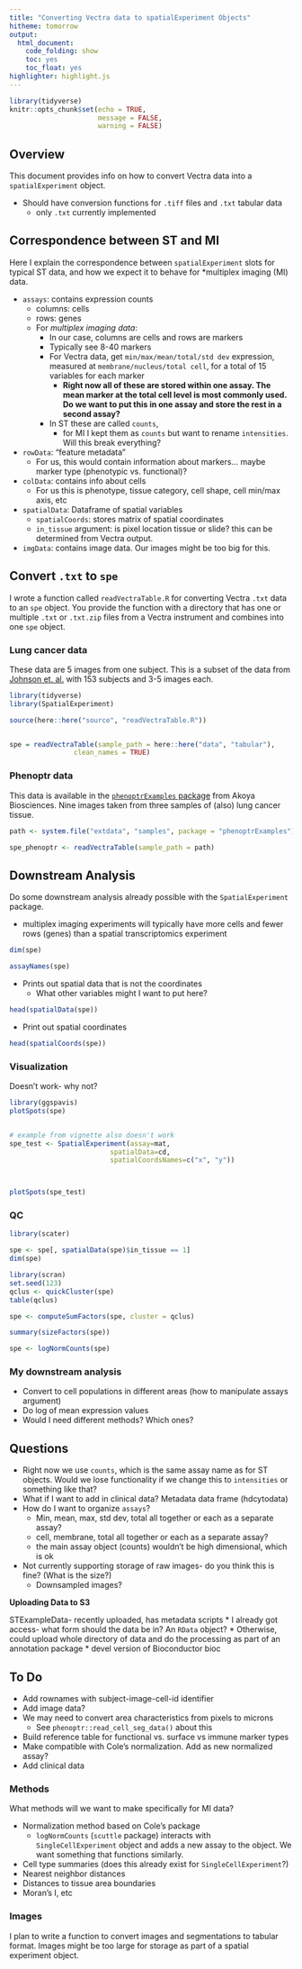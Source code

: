 ```yaml
---
title: "Converting Vectra data to spatialExperiment Objects"
hitheme: tomorrow
output:
  html_document:
    code_folding: show
    toc: yes
    toc_float: yes
highlighter: highlight.js
---
```


```r
library(tidyverse)
knitr::opts_chunk$set(echo = TRUE,
                      message = FALSE,
                      warning = FALSE)
```

## Overview 

This document provides info on how to convert Vectra data into a `spatialExperiment` object.

* Should have conversion functions for `.tiff` files and `.txt` tabular data
  * only `.txt` currently implemented

## Correspondence between ST and MI

Here I explain the correspondence between `spatialExperiment` slots for typical ST data, and how we expect it to behave for *multiplex imaging (MI) data.

* `assays`: contains expression counts
  * columns: cells
  * rows: genes
  * For *multiplex imaging data*:
    * In our case, columns are cells and rows are markers
    * Typically see 8-40 markers
    * For Vectra data, get `min/max/mean/total/std dev` expression, measured at `membrane/nucleus/total cell`, for a total of 15 variables for each marker
      * **Right now all of these are stored within one assay. The mean marker at the total cell level is most commonly used. Do we want to put this in one assay and store the rest in a second assay?**
    * In ST these are called `counts`, 
      * for MI I kept them as `counts` but want to rename `intensities`. Will this break everything?
* `rowData`: "feature metadata"
  * For us, this would contain information about markers... maybe marker type (phenotypic vs. functional)?
* `colData`: contains info about cells
  * For us this is phenotype, tissue category, cell shape, cell min/max axis, etc
* `spatialData`: Dataframe of spatial variables
  * `spatialCoords`: stores matrix of spatial coordinates
  * `in_tissue` argument: is pixel location tissue or slide? this can be determined from Vectra output.
* `imgData`: contains image data. Our images might be too big for this.


## Convert `.txt` to `spe`


I wrote a function called `readVectraTable.R` for converting Vectra `.txt` data to an `spe` object. You provide the function with a directory that has one or multiple `.txt` or `.txt.zip` files from a Vectra instrument and combines into one `spe` object.


### Lung cancer data

These data are 5 images from one subject. This is a subset of the data from [Johnson et. al.](https://www.semanticscholar.org/paper/Cancer-cell-specific-MHCII-expression-as-a-of-the-Johnson-Boland/310b4eb9d9fe2ec2254004e0780c4b722ba1fe5d) with 153 subjects and 3-5 images each.

```r
library(tidyverse)
library(SpatialExperiment)

source(here::here("source", "readVectraTable.R"))


spe = readVectraTable(sample_path = here::here("data", "tabular"),
                clean_names = TRUE)
```

### Phenoptr data

This data is available in the [`phenoptrExamples` package](https://akoyabio.github.io/phenoptrExamples/index.html) from Akoya Biosciences. Nine images taken from three samples of (also) lung cancer tissue.

```r
path <- system.file("extdata", "samples", package = "phenoptrExamples")

spe_phenoptr <- readVectraTable(sample_path = path)
```


## Downstream Analysis

Do some downstream analysis already possible with the `SpatialExperiment` package.

* multiplex imaging experiments will typically have more cells and fewer rows (genes) than a spatial transcriptomics experiment

```r
dim(spe)
```


```r
assayNames(spe)
```


* Prints out spatial data that is not the coordinates
  * What other variables might I want to put here?
  
  
```r
head(spatialData(spe)) 
```

* Print out spatial coordinates

```r
head(spatialCoords(spe))
```

### Visualization

Doesn't work- why not?

```r
library(ggspavis)
plotSpots(spe)


# example from vignette also doesn't work
spe_test <- SpatialExperiment(assay=mat, 
                         spatialData=cd, 
                         spatialCoordsNames=c("x", "y"))



plotSpots(spe_test)
```



### QC

```r
library(scater)

spe <- spe[, spatialData(spe)$in_tissue == 1]
dim(spe)
```



```r
library(scran)
set.seed(123)
qclus <- quickCluster(spe)
table(qclus)

spe <- computeSumFactors(spe, cluster = qclus)

summary(sizeFactors(spe))

spe <- logNormCounts(spe)
```

### My downstream analysis

* Convert to  cell populations in different areas (how to manipulate assays argument)
* Do log of mean expression values
* Would I need different methods? Which ones?

## Questions

* Right now we use `counts`, which is the same assay name as for ST objects. Would we lose functionality if we change this to `intensities` or something like that?
* What if I want to add in clinical data? Metadata data frame (hdcytodata)
* How do I want to organize `assays`? 
  * Min, mean, max, std dev, total all together or each as a separate assay?
  * cell, membrane, total all together or each as a separate assay?
  * the main assay object (counts) wouldn't be high dimensional, which is ok
* Not currently supporting storage of raw images- do you think this is fine? (What is the size?)
  * Downsampled images?


**Uploading Data to S3**

STExampleData- recently uploaded, has metadata scripts
* I already got access- what form should the data be in? An `RData` object?
  * Otherwise, could upload whole directory of data and do the processing as part of an annotation package
* devel version of Bioconductor bioc


## To Do

* Add rownames with subject-image-cell-id identifier
* Add image data?
* We may need to convert area characteristics from pixels to microns
  * See `phenoptr::read_cell_seg_data()` about this
* Build reference table for functional vs. surface vs immune marker types
* Make compatible with Cole's normalization. Add as new normalized assay?
* Add clinical data

### Methods

What methods will we want to make specifically for MI data?

* Normalization method based on Cole's package
  * `logNormCounts` (`scuttle` package) interacts with `SingleCellExperiment` object and adds a new assay to the object. We want something that functions similarly.
* Cell type summaries (does this already exist for `SingleCellExperiment`?)
* Nearest neighbor distances
* Distances to tissue area boundaries
* Moran's I, etc

### Images

I plan to write a function to convert images and segmentations to tabular format. Images might be too large for storage as part of a spatial experiment object.
